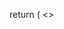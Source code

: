 
  return (
    <>
      <Script
        src="https://cdn.carbonads.com/carbon.js?serve=CWYI623E&placement=wwwreacttours"
        id="_carbonads_js"
      />
      <Component {...pageProps} />
    </>
  )
}
